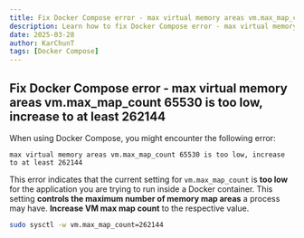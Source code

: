 ```yaml
---
title: Fix Docker Compose error - max virtual memory areas vm.max_map_count 65530 is too low, increase to at least 262144
description: Learn how to fix Docker Compose error - max virtual memory areas vm.max_map_count 65530 is too low, increase to at least 262144
date: 2025-03-28
author: KarChunT
tags: [Docker Compose]
---
```


## Fix Docker Compose error - max virtual memory areas vm.max_map_count 65530 is too low, increase to at least 262144

When using Docker Compose, you might encounter the following error:

```text
max virtual memory areas vm.max_map_count 65530 is too low, increase to at least 262144
```

This error indicates that the current setting for `vm.max_map_count` is **too low** for the application you are trying to run inside a Docker container. This setting **controls the maximum number of memory map areas** a process may have. **Increase VM max map count** to the respective value.

```bash
sudo sysctl -w vm.max_map_count=262144
```
<Comments />
